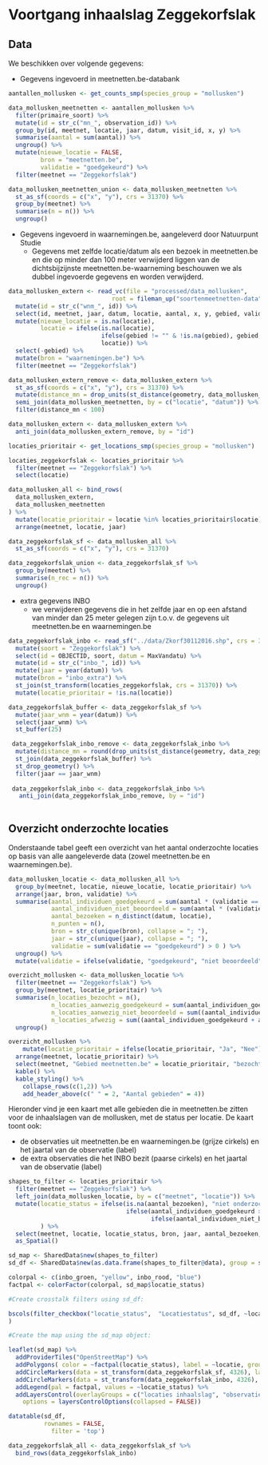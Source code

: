 
# Voortgang inhaalslag Zeggekorfslak

## Data

We beschikken over volgende gegevens:

+ Gegevens ingevoerd in meetnetten.be-databank

```r

aantallen_mollusken <- get_counts_smp(species_group = "mollusken")

data_mollusken_meetnetten <- aantallen_mollusken %>%
  filter(primaire_soort) %>%
  mutate(id = str_c("mn_", observation_id)) %>%
  group_by(id, meetnet, locatie, jaar, datum, visit_id, x, y) %>%
  summarise(aantal = sum(aantal)) %>%
  ungroup() %>%
  mutate(nieuwe_locatie = FALSE,
         bron = "meetnetten.be",
         validatie = "goedgekeurd") %>%
  filter(meetnet == "Zeggekorfslak")

data_mollusken_meetnetten_union <- data_mollusken_meetnetten %>%
  st_as_sf(coords = c("x", "y"), crs = 31370) %>%
  group_by(meetnet) %>%
  summarise(n = n()) %>%
  ungroup()

```


+ Gegevens ingevoerd in waarnemingen.be, aangeleverd door Natuurpunt Studie
  + Gegevens met zelfde locatie/datum als een bezoek in meetnetten.be en die op minder dan 100 meter verwijderd liggen van de dichtsbijzijnste meetnetten.be-waarneming beschouwen we als dubbel ingevoerde gegevens en worden verwijderd. 

```r
data_mollusken_extern <- read_vc(file = "processed/data_mollusken",
                             root = fileman_up("soortenmeetnetten-data")) %>%
  mutate(id = str_c("wnm_", id)) %>%
  select(id, meetnet, jaar, datum, locatie, aantal, x, y, gebied, validatie) %>%
  mutate(nieuwe_locatie = is.na(locatie),
         locatie = ifelse(is.na(locatie),
                          ifelse(gebied != "" & !is.na(gebied), gebied, str_c("nieuw_", id)),
                          locatie)) %>%
  select(-gebied) %>%
  mutate(bron = "waarnemingen.be") %>%
  filter(meetnet == "Zeggekorfslak")

data_mollusken_extern_remove <- data_mollusken_extern %>%
  st_as_sf(coords = c("x", "y"), crs = 31370) %>%
  mutate(distance_mn = drop_units(st_distance(geometry, data_mollusken_meetnetten_union))) %>%
  semi_join(data_mollusken_meetnetten, by = c("locatie", "datum")) %>%
  filter(distance_mn < 100)

data_mollusken_extern <- data_mollusken_extern %>%
  anti_join(data_mollusken_extern_remove, by = "id")

```



```r

locaties_prioritair <- get_locations_smp(species_group = "mollusken")

locaties_zeggekorfslak <- locaties_prioritair %>%
  filter(meetnet == "Zeggekorfslak") %>%
  select(locatie)

data_mollusken_all <- bind_rows(
  data_mollusken_extern,
  data_mollusken_meetnetten
) %>%
  mutate(locatie_prioritair = locatie %in% locaties_prioritair$locatie) %>%
  arrange(meetnet, locatie, jaar) 

data_zeggekorfslak_sf <- data_mollusken_all %>%
  st_as_sf(coords = c("x", "y"), crs = 31370) 

data_zeggekorfslak_union <- data_zeggekorfslak_sf %>%
  group_by(meetnet) %>%
  summarise(n_rec = n()) %>%
  ungroup()
```

+ extra gegevens INBO
  + we verwijderen gegevens die in het zelfde jaar en op een afstand van minder dan 25 meter gelegen zijn t.o.v. de gegevens uit meetnetten.be en waarnemingen.be 

```r
data_zeggekorfslak_inbo <- read_sf("../data/Zkorf30112016.shp", crs = 31370) %>%
  mutate(soort = "Zeggekorfslak") %>%
  select(id = OBJECTID, soort, datum = MaxVandatu) %>%
  mutate(id = str_c("inbo_", id)) %>%
  mutate(jaar = year(datum)) %>%
  mutate(bron = "inbo_extra") %>%
  st_join(st_transform(locaties_zeggekorfslak, crs = 31370)) %>%
  mutate(locatie_prioritair = !is.na(locatie))

data_zeggekorfslak_buffer <- data_zeggekorfslak_sf %>%
  mutate(jaar_wnm = year(datum)) %>%
  select(jaar_wnm) %>%
  st_buffer(25)

 data_zeggekorfslak_inbo_remove <- data_zeggekorfslak_inbo %>%
  mutate(distance_mn = round(drop_units(st_distance(geometry, data_zeggekorfslak_union)), 0)) %>%
  st_join(data_zeggekorfslak_buffer) %>%
  st_drop_geometry() %>%
  filter(jaar == jaar_wnm)
 
 data_zeggekorfslak_inbo <- data_zeggekorfslak_inbo %>%
   anti_join(data_zeggekorfslak_inbo_remove, by = "id") 
 


```








## Overzicht onderzochte locaties

Onderstaande tabel geeft een overzicht van het aantal onderzochte locaties op basis van alle aangeleverde data (zowel meetnetten.be en waarnemingen.be).


```r


data_mollusken_locatie <- data_mollusken_all %>%
  group_by(meetnet, locatie, nieuwe_locatie, locatie_prioritair) %>%
  arrange(jaar, bron, validatie) %>%
  summarise(aantal_individuen_goedgekeurd = sum(aantal * (validatie == "goedgekeurd")),
            aantal_individuen_niet_beoordeeld = sum(aantal * (validatie == "niet beoordeeld")),
            aantal_bezoeken = n_distinct(datum, locatie),
            n_punten = n(),
            bron = str_c(unique(bron), collapse = "; "),
            jaar = str_c(unique(jaar), collapse = "; "),
            validatie = sum(validatie == "goedgekeurd") > 0 ) %>%
  ungroup() %>%
  mutate(validatie = ifelse(validatie, "goedgekeurd", "niet beoordeeld"))
```


```r
overzicht_mollusken <- data_mollusken_locatie %>%
  filter(meetnet == "Zeggekorfslak") %>%
  group_by(meetnet, locatie_prioritair) %>%
  summarise(n_locaties_bezocht = n(),
            n_locaties_aanwezig_goedgekeurd = sum(aantal_individuen_goedgekeurd > 0),
            n_locaties_aanwezig_niet_beoordeeld = sum((aantal_individuen_niet_beoordeeld > 0) & (aantal_individuen_goedgekeurd == 0)), 
            n_locaties_afwezig = sum((aantal_individuen_goedgekeurd + aantal_individuen_niet_beoordeeld) == 0)) %>%
  ungroup()
```


```r
overzicht_mollusken %>%
    mutate(locatie_prioritair = ifelse(locatie_prioritair, "Ja", "Nee")) %>%
  arrange(meetnet, locatie_prioritair) %>%
  select(meetnet, "Gebied meetnetten.be" = locatie_prioritair, "bezocht" = n_locaties_bezocht, "aanwezigheid goedgekeurd" = n_locaties_aanwezig_goedgekeurd, "aanwezigheid niet beoordeeld" = n_locaties_aanwezig_niet_beoordeeld, "afwezig" = n_locaties_afwezig) %>%
  kable() %>%
  kable_styling() %>%
    collapse_rows(c(1,2)) %>%
    add_header_above(c(" " = 2, "Aantal gebieden" = 4))  
```


Hieronder vind je een kaart met alle gebieden die in meetnetten.be zitten voor de inhaalslagen van de mollusken, met de status per locatie.
De kaart toont ook:

+ de observaties uit meetnetten.be en waarnemingen.be (grijze cirkels) en het jaartal van de observatie (label)
+ de extra observaties die het INBO bezit (paarse cirkels) en het jaartal van de observatie (label)

```r

shapes_to_filter <- locaties_prioritair %>%
  filter(meetnet == "Zeggekorfslak") %>%
  left_join(data_mollusken_locatie, by = c("meetnet", "locatie")) %>%
  mutate(locatie_status = ifelse(is.na(aantal_bezoeken), "niet onderzocht",
                                 ifelse(aantal_individuen_goedgekeurd > 0, "aanwezig - goedgekeurd",
                                        ifelse(aantal_individuen_niet_beoordeeld > 0, "aanwezig - niet beoordeeld", "afwezig")))
         ) %>% 
  select(meetnet, locatie, locatie_status, bron, jaar, aantal_bezoeken, n_punten, aantal_individuen_goedgekeurd, aantal_individuen_niet_beoordeeld, jaar) %>%
  as_Spatial()


```

```r
sd_map <- SharedData$new(shapes_to_filter)
sd_df <- SharedData$new(as.data.frame(shapes_to_filter@data), group = sd_map$groupName())

colorpal <- c(inbo_groen, "yellow", inbo_rood, "blue")
factpal <- colorFactor(colorpal, sd_map$locatie_status)

#Create crosstalk filters using sd_df:

bscols(filter_checkbox("locatie_status",  "Locatiestatus", sd_df, ~locatie_status)
)

#Create the map using the sd_map object:

leaflet(sd_map) %>%
  addProviderTiles("OpenStreetMap") %>%
  addPolygons( color = ~factpal(locatie_status), label = ~locatie, group = "locaties inhaalslag") %>%
  addCircleMarkers(data = st_transform(data_zeggekorfslak_sf, 4326), label = ~(str_c("jaar = ", jaar, "; aantal = ", aantal)), color = "grey",  group = "observaties mn en wnm") %>%
  addCircleMarkers(data = st_transform(data_zeggekorfslak_inbo, 4326), label = ~(str_c("jaar = ", jaar)), color = "purple",  group = "extra observaties inbo") %>%
  addLegend(pal = factpal, values = ~locatie_status) %>%
  addLayersControl(overlayGroups = c("locaties inhaalslag", "observaties mn en wnm", "extra observaties inbo"),
    options = layersControlOptions(collapsed = FALSE))

datatable(sd_df,
          rownames = FALSE,
            filter = 'top')
```


```r
data_zeggekorfslak_all <- data_zeggekorfslak_sf %>%
  bind_rows(data_zeggekorfslak_inbo)
```


